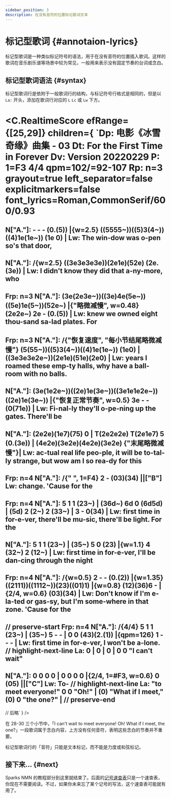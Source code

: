 ```yaml
---
sidebar_position: 3
description: 在没有音符的位置标记歌词文本
---
```


# 标记型歌词 {#annotaion-lyrics}

标记型歌词是一种类似标记符号的语法，用于在没有音符的位置插入歌词。这样的歌词在音乐剧乐谱等场景中较为常见，一般用来表示没有固定节奏的台词或念白。

## 标记型歌词语法 {#syntax}

标记型歌词行是依附于一般歌词行的结构，与标记符号行格式是相同的，但是以 `La:` 开头，添加在歌词行对应的 `L` `Lc` 或 `Lw` 下方。

<C.RealtimeScore efRange={[25,29]} children={
`Dp: 电影《冰雪奇缘》曲集 - 03
Dt: For the First Time in Forever
Dv: Version 20220229
P: 1=F3 4/4 qpm=102/=92-107
Rp: n=3 grayout=true left_separator=false explicitmarkers=false \
    font_lyrics=Roman,CommonSerif/600/0.93
====
N["A."]: - - - (0.(5)) |{w=2.5} ((5555~))((5)3(4~))((4)1e(1e~)) (1e 0) | 
Lw: The win-dow was o-pen so's that door,
---
N["A."]: /{w=2.5} ((3e3e3e3e))(2e1e)(52e) (2e.(3e)) |
Lw: I didn't know they did that a-ny-more, who
---
Frp: n=3
N["A."]: (3e(2e3e~))((3e)4e(5e~))((5e)1e(5~))(52e~) |{"略微减慢", w=0.48} (2e2e~) 2e - (0.(5)) |
Lw: knew we owned eight thou-sand sa-lad plates. For
---
Frp: n=3
N["A."]: /{"恢复速度", "每小节结尾略微减慢"} (5(55~))((5)3(4~))((4)1e(1e~)) (1e0) | ((3e3e3e2e~))(2e1e)(51e)(2e0) |
Lw: years I roamed these emp-ty halls, why have a ball-room with no balls.
---
N["A."]: (3e(1e2e~))((2e)1e(3e~))((3e1e1e2e~))((2e)1e(3e~)) |{"恢复正常节奏", w=0.5} 3e - - (0(71e)) |
Lw: Fi-nal-ly they'll o-pe-ning up the gates. There'll be
---
N["A."]: (2e2e)(1e7)(75) 0 | T(2e2e2e) T(2e1e7) 5 (0.(3e)) | (4e2e)(3e2e)(4e2e)(3e2e) {"末尾略微减慢"}|
Lw: ac-tual real life peo-ple, it will be to-tal-ly strange, but wow am I so rea-dy for this
---
Frp: n=4
N["A."]: /{"  ", 1=F4} 2 - (03)(34) ||["B"] 
Lw: change. 'Cause for the
---
Frp: n=4
N["A."]: 5 1 1 (23~) | (36d~) 6d 0 (6d5d) | (5d) 2 (2~) 2 (33~) | 3 - 0(34) |
Lw: first time in for-e-ver, there'll be  mu-sic, there'll be light. For the
---
N["A."]: 5 1 1 (23~) | (35~) 5 0 (23) |{w=1.1} 4 (32~) 2 (12~) |
Lw: first time in for-e-ver, I'll be dan-cing through the night
---
Frp: n=4
N["A."]: /{w=0.5} 2 - - (0.(2)) |{w=1.35} ((2111))((1112~))(23)((01)1) |{w=0.8} (12)(36)6 - |{2/4, w=0.6} (03)(34) |
Lw: Don't know if I'm e-la-ted or gas-sy, but I'm some-where in that zone. 'Cause for the
---
// preserve-start
Frp: n=4
N["A."]: /{4/4} 5 1 1 (23~) | (35~) 5 - - | 0 0 (43)(2.(1)) |{qpm=126} 1 - - - |
Lw: first time in for-e-ver, I won't be a-lone.
// highlight-next-line
La: 0 | 0 | 0 | 0 0 "I can't wait"
---
N["A."]: 0 0 0 0 | 0 0 0 0 |{2/4, 1=#F3, w=0.6} 0 (05) ||["C"]
Lw: To-
// highlight-next-line
La: "to meet everyone!" 0 0 "Oh!" | (0) "What if I meet," (0) 0 "the one?" |
// preserve-end
---
// 后略`
} />

在 28-30 三个小节中，「I can't wait to meet everyone! Oh! What if I meet, the one?」一段歌词属于念白内容，上方没有任何音符，表明这些念白的节奏并不重要。

标记型歌词行的「音符」只能是文本标记，而不能是力度或和弦标记。

## 接下来... {#next}

Sparks NMN 的教程部分到这里就结束了。后面的[记号速查表](/docs/category/记号速查表)只是一个速查表，你现在不需要阅读。不过，如果你未来忘了某个记号的写法，这个速查表可能就有用了。

